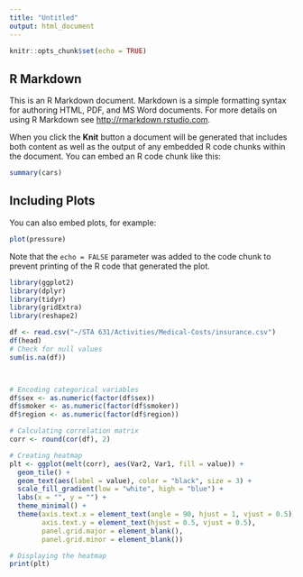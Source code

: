 ```yaml
---
title: "Untitled"
output: html_document
---
```


```r
knitr::opts_chunk$set(echo = TRUE)
```

## R Markdown

This is an R Markdown document. Markdown is a simple formatting syntax for authoring HTML, PDF, and MS Word documents. For more details on using R Markdown see <http://rmarkdown.rstudio.com>.

When you click the **Knit** button a document will be generated that includes both content as well as the output of any embedded R code chunks within the document. You can embed an R code chunk like this:

```r
summary(cars)
```

## Including Plots

You can also embed plots, for example:

```r
plot(pressure)
```

Note that the `echo = FALSE` parameter was added to the code chunk to prevent printing of the R code that generated the plot.
```r
library(ggplot2)
library(dplyr)
library(tidyr)
library(gridExtra)
library(reshape2)

df <- read.csv("~/STA 631/Activities/Medical-Costs/insurance.csv")
df(head)
# Check for null values
sum(is.na(df))



# Encoding categorical variables
df$sex <- as.numeric(factor(df$sex))
df$smoker <- as.numeric(factor(df$smoker))
df$region <- as.numeric(factor(df$region))

# Calculating correlation matrix
corr <- round(cor(df), 2)

# Creating heatmap
plt <- ggplot(melt(corr), aes(Var2, Var1, fill = value)) +
  geom_tile() +
  geom_text(aes(label = value), color = "black", size = 3) +
  scale_fill_gradient(low = "white", high = "blue") +
  labs(x = "", y = "") +
  theme_minimal() +
  theme(axis.text.x = element_text(angle = 90, hjust = 1, vjust = 0.5),
        axis.text.y = element_text(hjust = 0.5, vjust = 0.5),
        panel.grid.major = element_blank(),
        panel.grid.minor = element_blank())

# Displaying the heatmap
print(plt)



```

